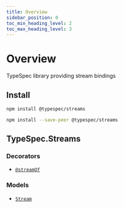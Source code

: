 ```yaml
---
title: Overview
sidebar_position: 0
toc_min_heading_level: 2
toc_max_heading_level: 3
---
```



# Overview

TypeSpec library providing stream bindings

## Install

<Tabs>
<TabItem value="spec" label="In a spec" default>

```bash
npm install @typespec/streams
```

</TabItem>
<TabItem value="library" label="In a library" default>

```bash
npm install --save-peer @typespec/streams
```

</TabItem>
</Tabs>

## TypeSpec.Streams

### Decorators

- [`@streamOf`](./decorators.md#@TypeSpec.Streams.streamOf)

### Models

- [`Stream`](./data-types.md#TypeSpec.Streams.Stream)
